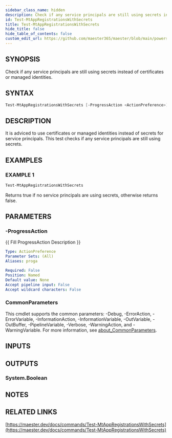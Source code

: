 ```yaml
---
sidebar_class_name: hidden
description: Check if any service principals are still using secrets instead of certificates or managed identities.
id: Test-MtAppRegistrationsWithSecrets
title: Test-MtAppRegistrationsWithSecrets
hide_title: false
hide_table_of_contents: false
custom_edit_url: https://github.com/maester365/maester/blob/main/powershell/public/Test-MtAppRegistrationsWithSecrets.ps1
---
```


## SYNOPSIS

Check if any service principals are still using secrets instead of certificates or managed identities.

## SYNTAX

```powershell
Test-MtAppRegistrationsWithSecrets [-ProgressAction <ActionPreference>] [<CommonParameters>]
```

## DESCRIPTION

It is adviced to use certificates or managed identities instead of secrets for service principals.
This test checks if any service principals are still using secrets.

## EXAMPLES

### EXAMPLE 1

```powershell
Test-MtAppRegistrationsWithSecrets
```

Returns true if no service principals are using secrets, otherwise returns false.

## PARAMETERS

### -ProgressAction

\{\{ Fill ProgressAction Description \}\}

```yaml
Type: ActionPreference
Parameter Sets: (All)
Aliases: proga

Required: False
Position: Named
Default value: None
Accept pipeline input: False
Accept wildcard characters: False
```

### CommonParameters

This cmdlet supports the common parameters: -Debug, -ErrorAction, -ErrorVariable, -InformationAction, -InformationVariable, -OutVariable, -OutBuffer, -PipelineVariable, -Verbose, -WarningAction, and -WarningVariable. For more information, see [about_CommonParameters](http://go.microsoft.com/fwlink/?LinkID=113216).

## INPUTS

## OUTPUTS

### System.Boolean

## NOTES

## RELATED LINKS

[https://maester.dev/docs/commands/Test-MtAppRegistrationsWithSecrets](https://maester.dev/docs/commands/Test-MtAppRegistrationsWithSecrets)
